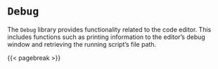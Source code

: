 # `Debug`

The `Debug` library provides functionality related to the code editor.
This includes functions such as printing information to the editor's debug window and retrieving the running script's file path.

{{< pagebreak >}}